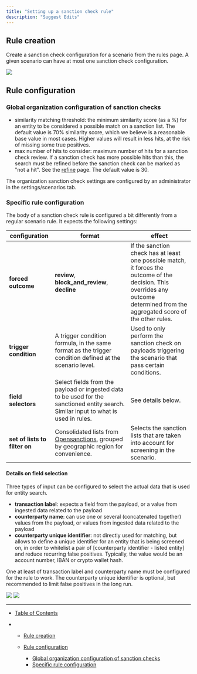 ```yaml
---
title: "Setting up a sanction check rule"
description: "Suggest Edits"
---
```


## Rule creation

Create a sanction check configuration for a scenario from the rules page. A given scenario can have at most one sanction check configuration.

<Frame caption="create a new sanction check rule">
  <img src="/images/docs/cd946473cd289482f609da72f544eea2403f05b029e36a5e5da2a289903c82b4-Capture_decran_2025-02-19_a_16.04.18.png" />
</Frame>

## Rule configuration

### Global organization configuration of sanction checks

* similarity matching threshold: the minimum similarity score (as a %) for an entity to be considered a possible match on a sanction list. The default value is 70% similarity score, which we believe is a reasonable base value in most cases. Higher values will result in less hits, at the risk of missing some true positives.
* max number of hits to consider: maximum number of hits for a sanction check review. If a sanction check has more possible hits than this, the search must be refined before the sanction check can be marked as "not a hit". See the [refine](/docs/screening-refine) page. The default value is 30.

The organization sanction check settings are configured by an administrator in the settings/scenarios tab.

### Specific rule configuration

The body of a sanction check rule is configured a bit differently from a regular scenario rule. It expects the following settings:

| configuration                 | format                                                                                                                               | effect                                                                                                                                                                            |
| ----------------------------- | ------------------------------------------------------------------------------------------------------------------------------------ | --------------------------------------------------------------------------------------------------------------------------------------------------------------------------------- |
| **forced outcome**            | **review**, **block\_and\_review**, **decline**                                                                                      | If the sanction check has at least one possible match, it forces the outcome of the decision. This overrides any outcome determined from the aggregated score of the other rules. |
| **trigger condition**         | A trigger condition formula, in the same format as the trigger condition defined at the scenario level.                              | Used to only perform the sanction check on payloads triggering the scenario that pass certain conditions.                                                                         |
| **field selectors**           | Select fields from the payload or ingested data to be used for the sanctioned entity search. Similar input to what is used in rules. | See details below.                                                                                                                                                                |
| **set of lists to filter on** | Consolidated lists from [Opensanctions](https://www.opensanctions.org/datasets/), grouped by geographic region for convenience.      | Selects the sanction lists that are taken into account for screening in the scenario.                                                                                             |

#### Details on field selection

Three types of input can be configured to select the actual data that is used for entity search.

* **transaction label**: expects a field from the payload, or a value from ingested data related to the payload
* **counterparty name**: can use one or several (concatenated together) values from the payload, or values from ingested data related to the payload
* **counterparty unique identifier**: not directly used for matching, but allows to define a unique identifier for an entity that is being screened on, in order to whitelist a pair of \[counterparty identifier - listed entity] and reduce recurring false positives. Typically, the value would be an account number, IBAN or crypto wallet hash.

One at least of transaction label and counterparty name must be configured for the rule to work. The counterparty unique identifier is optional, but recommended to limit false positives in the long run.

<Frame caption="configuration of the trigger condition and counterparty identifier selection">
  <img src="/images/docs/60db8bd7f06eea404cf84db4b2dbc4b7192841b003f5f0675899f8faf4c4d217-Capture_decran_2025-02-20_a_10.41.43.png" />
</Frame>

<Frame caption="configuration of the matching field selection and sanction lists to be used">
  <img src="/images/docs/308896b04947a7a564b291559bf082605fa18b2c46cb344a66186f3de99e94f5-Capture_decran_2025-02-20_a_10.41.49.png" />
</Frame>

***

* [Table of Contents](#)

* * [Rule creation](#rule-creation)

  * [Rule configuration](#rule-configuration)

    * [Global organization configuration of sanction checks](#global-organization-configuration-of-sanction-checks)
    * [Specific rule configuration](#specific-rule-configuration)
